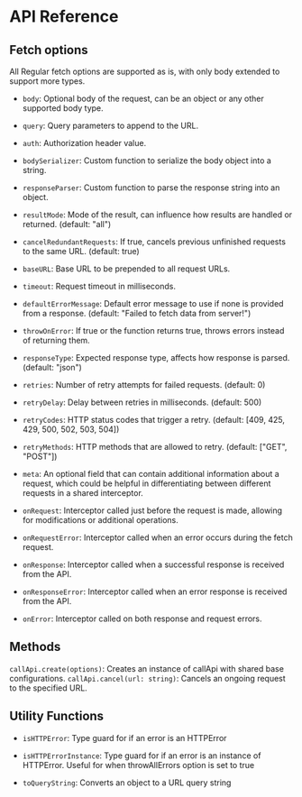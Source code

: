 # API Reference

## Fetch options

All Regular fetch options are supported as is, with only body extended to support more types.

-  `body`: Optional body of the request, can be an object or any other supported body type.

-  `query`: Query parameters to append to the URL.

-  `auth`: Authorization header value.

-  `bodySerializer`: Custom function to serialize the body object into a string.

-  `responseParser`: Custom function to parse the response string into an object.

-  `resultMode`: Mode of the result, can influence how results are handled or returned. (default: "all")

-  `cancelRedundantRequests`: If true, cancels previous unfinished requests to the same URL. (default: true)

-  `baseURL`: Base URL to be prepended to all request URLs.

-  `timeout`: Request timeout in milliseconds.

-  `defaultErrorMessage`: Default error message to use if none is provided from a response. (default: "Failed to fetch data from server!")

-  `throwOnError`: If true or the function returns true, throws errors instead of returning them.

-  `responseType`: Expected response type, affects how response is parsed. (default: "json")

-  `retries`: Number of retry attempts for failed requests. (default: 0)

-  `retryDelay`: Delay between retries in milliseconds. (default: 500)

-  `retryCodes`: HTTP status codes that trigger a retry. (default: [409, 425, 429, 500, 502, 503, 504])

-  `retryMethods`: HTTP methods that are allowed to retry. (default: ["GET", "POST"])

-  `meta`: An optional field that can contain additional information about a request, which could be helpful in differentiating between different requests in a shared interceptor.

-  `onRequest`: Interceptor called just before the request is made, allowing for modifications or additional operations.

-  `onRequestError`: Interceptor called when an error occurs during the fetch request.

-  `onResponse`: Interceptor called when a successful response is received from the API.

-  `onResponseError`: Interceptor called when an error response is received from the API.

-  `onError`: Interceptor called on both response and request errors.

## Methods

`callApi.create(options)`: Creates an instance of callApi with shared base configurations.
`callApi.cancel(url: string)`: Cancels an ongoing request to the specified URL.

## Utility Functions

-  `isHTTPError`: Type guard for if an error is an HTTPError

-  `isHTTPErrorInstance`: Type guard for if an error is an instance of HTTPError. Useful for when throwAllErrors option is set to true

-  `toQueryString`: Converts an object to a URL query string
